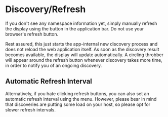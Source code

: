 
# <RefreshIcon className="icon"/> Discovery/Refresh

If you don't see any namespace information yet, simply manually refresh the
display using the &#32;<RefreshIcon className="icon"/> button in the application
bar. Do not use your browser's refresh button.

Rest assured, this just starts the app-internal new discovery process and does
not reload the web application itself. As soon as the discovery result becomes
available, the display will update automatically. A circling throbber will
appear around the &#32;<RefreshIcon className="icon"/> refresh button whenever
discovery takes more time, in order to notify you of an ongoing discovery.

## Automatic Refresh Interval

Alternatively, if you hate clicking refresh buttons, you can also set an
automatic refresh interval using the
&#32;<BoxedIcons><SyncIcon/><ExpandMoreIcon/></BoxedIcons> menu. However, please bear
in mind that discoveries are putting some load on your host, so please opt for
slower refresh intervals.
